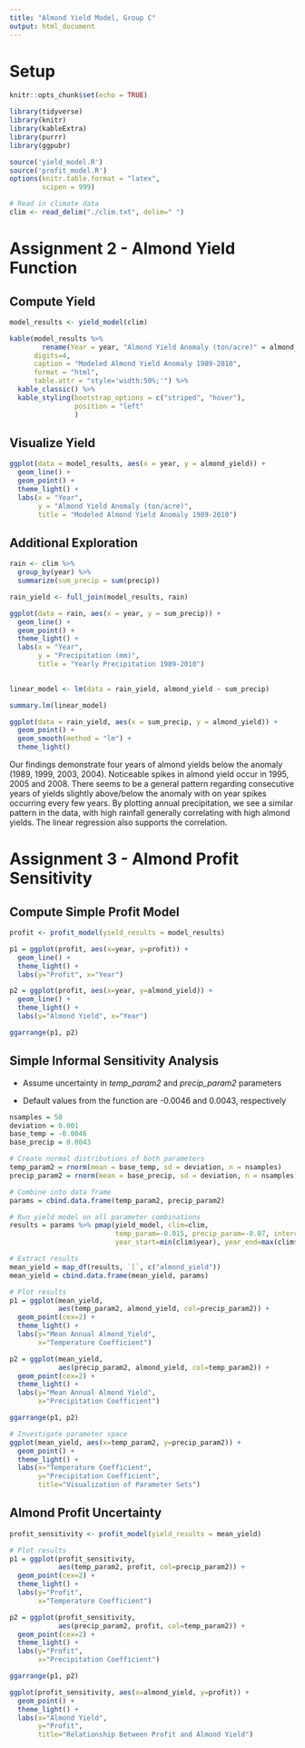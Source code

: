 ```yaml
---
title: "Almond Yield Model, Group C"
output: html_document
---
```


# Setup

```r
knitr::opts_chunk$set(echo = TRUE)

library(tidyverse)
library(knitr)
library(kableExtra)
library(purrr)
library(ggpubr)

source('yield_model.R')
source('profit_model.R')
options(knitr.table.format = "latex",
        scipen = 999) 
```

```r
# Read in climate data
clim <- read_delim("./clim.txt", delim=" ")
```

# Assignment 2 - Almond Yield Function

## Compute Yield

```r
model_results <- yield_model(clim)

kable(model_results %>% 
        rename(Year = year, "Almond Yield Anomaly (ton/acre)" = almond_yield), 
      digits=4,
      caption = "Modeled Almond Yield Anomaly 1989-2010",
      format = "html",
      table.attr = "style='width:50%;'") %>% 
  kable_classic() %>% 
  kable_styling(bootstrap_options = c("striped", "hover"),
                position = "left"
                )
```

## Visualize Yield

```r
ggplot(data = model_results, aes(x = year, y = almond_yield)) +
  geom_line() +
  geom_point() +
  theme_light() +
  labs(x = "Year",
       y = "Almond Yield Anomaly (ton/acre)",
       title = "Modeled Almond Yield Anomaly 1989-2010")
```

## Additional Exploration

```r
rain <- clim %>% 
  group_by(year) %>% 
  summarize(sum_precip = sum(precip))

rain_yield <- full_join(model_results, rain)

ggplot(data = rain, aes(x = year, y = sum_precip)) + 
  geom_line() +
  geom_point() +
  theme_light() +
  labs(x = "Year",
       y = "Precipitation (mm)",
       title = "Yearly Precipitation 1989-2010")
  
```

```r
linear_model <- lm(data = rain_yield, almond_yield ~ sum_precip)

summary.lm(linear_model)

ggplot(data = rain_yield, aes(x = sum_precip, y = almond_yield)) +
  geom_point() +
  geom_smooth(method = "lm") +
  theme_light()
```

Our findings demonstrate four years of almond yields below the anomaly (1989, 1999, 2003, 2004). Noticeable spikes in almond yield occur in 1995, 2005 and 2008. There seems to be a general pattern regarding consecutive years of yields slightly above/below the anomaly with on year spikes occurring every few years. By plotting annual precipitation, we see a similar pattern in the data, with high rainfall generally correlating with high almond yields. The linear regression also supports the correlation.

# Assignment 3 - Almond Profit Sensitivity

## Compute Simple Profit Model

```r
profit <- profit_model(yield_results = model_results)

p1 = ggplot(profit, aes(x=year, y=profit)) +
  geom_line() +
  theme_light() +
  labs(y="Profit", x="Year")

p2 = ggplot(profit, aes(x=year, y=almond_yield)) +
  geom_line() +
  theme_light() +
  labs(y="Almond Yield", x="Year")

ggarrange(p1, p2)
```

## Simple Informal Sensitivity Analysis

* Assume uncertainty in *temp_param2* and *precip_param2* parameters

* Default values from the function are -0.0046 and 0.0043, respectively

```r
nsamples = 50
deviation = 0.001
base_temp = -0.0046
base_precip = 0.0043

# Create normal distributions of both parameters 
temp_param2 = rnorm(mean = base_temp, sd = deviation, n = nsamples)
precip_param2 = rnorm(mean = base_precip, sd = deviation, n = nsamples)

# Combine into data frame
params = cbind.data.frame(temp_param2, precip_param2)

# Run yield model on all parameter combinations
results = params %>% pmap(yield_model, clim=clim,
                          temp_param=-0.015, precip_param=-0.07, intercept=0.28,
                          year_start=min(clim$year), year_end=max(clim$year))

# Extract results
mean_yield = map_df(results, `[`, c("almond_yield"))
mean_yield = cbind.data.frame(mean_yield, params)

# Plot results
p1 = ggplot(mean_yield, 
            aes(temp_param2, almond_yield, col=precip_param2)) +
  geom_point(cex=2) +
  theme_light() +
  labs(y="Mean Annual Almond_Yield", 
       x="Temperature Coefficient")

p2 = ggplot(mean_yield, 
            aes(precip_param2, almond_yield, col=temp_param2)) + 
  geom_point(cex=2) +
  theme_light() +
  labs(y="Mean Annual Almond Yield", 
       x="Precipitation Coefficient")

ggarrange(p1, p2)
```

```r
# Investigate parameter space
ggplot(mean_yield, aes(x=temp_param2, y=precip_param2)) +
  geom_point() +
  theme_light() +
  labs(x="Temperature Coefficient",
       y="Precipitation Coefficient",
       title="Visualization of Parameter Sets")
```

## Almond Profit Uncertainty

```r
profit_sensitivity <- profit_model(yield_results = mean_yield)

# Plot results
p1 = ggplot(profit_sensitivity, 
            aes(temp_param2, profit, col=precip_param2)) +
  geom_point(cex=2) +
  theme_light() +
  labs(y="Profit", 
       x="Temperature Coefficient")

p2 = ggplot(profit_sensitivity, 
            aes(precip_param2, profit, col=temp_param2)) + 
  geom_point(cex=2) +
  theme_light() +
  labs(y="Profit", 
       x="Precipitation Coefficient")

ggarrange(p1, p2)

```

```r
ggplot(profit_sensitivity, aes(x=almond_yield, y=profit)) +
  geom_point() +
  theme_light() +
  labs(x="Almond Yield", 
       y="Profit",
       title="Relationship Between Profit and Almond Yield")
```

